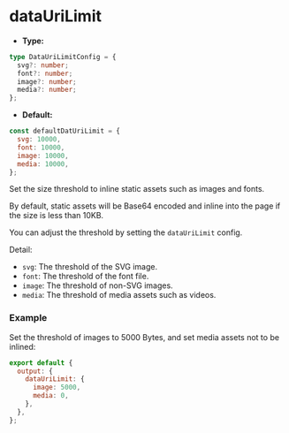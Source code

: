 # dataUriLimit

- **Type:**

```ts
type DataUriLimitConfig = {
  svg?: number;
  font?: number;
  image?: number;
  media?: number;
};
```

- **Default:**

```js
const defaultDatUriLimit = {
  svg: 10000,
  font: 10000,
  image: 10000,
  media: 10000,
};
```

Set the size threshold to inline static assets such as images and fonts.

By default, static assets will be Base64 encoded and inline into the page if the size is less than 10KB.

You can adjust the threshold by setting the `dataUriLimit` config.

Detail:

- `svg`: The threshold of the SVG image.
- `font`: The threshold of the font file.
- `image`: The threshold of non-SVG images.
- `media`: The threshold of media assets such as videos.

### Example

Set the threshold of images to 5000 Bytes, and set media assets not to be inlined:

```js
export default {
  output: {
    dataUriLimit: {
      image: 5000,
      media: 0,
    },
  },
};
```
